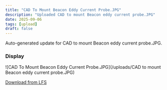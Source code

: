 ```yaml
---
title: "CAD To Mount Beacon Eddy Current Probe.JPG"
description: "Uploaded CAD to mount Beacon eddy current probe.JPG"
date: 2025-09-06
tags: [upload]
draft: false
---
```


Auto-generated update for CAD to mount Beacon eddy current probe.JPG.

### Display

![CAD To Mount Beacon Eddy Current Probe.JPG](/uploads/CAD to mount Beacon eddy current probe.JPG)

[Download from LFS](https://raw.githubusercontent.com/Joejoemojoe/Joe-Printer-HT-HF-350/main/public/uploads/CAD%20to%20mount%20Beacon%20eddy%20current%20probe.JPG)
